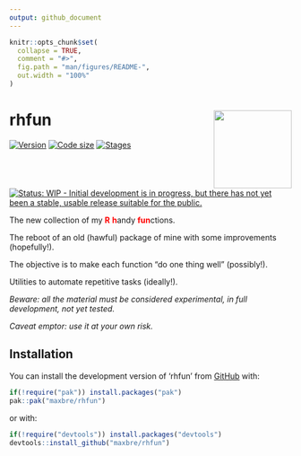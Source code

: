 ```yaml
---
output: github_document
---
```


<!-- README.md is generated from README.Rmd. Please edit that file -->

```r
knitr::opts_chunk$set(
  collapse = TRUE,
  comment = "#>",
  fig.path = "man/figures/README-",
  out.width = "100%"
)
```

# rhfun <img src="man/figures/logo.png" align="right" height="139" alt="" />

<!-- badges: start -->

[![Version](https://img.shields.io/badge/devel%20version-0.0.1-blue.svg)](https://github.com/maxbre/rhfun)
[![Code size](https://img.shields.io/github/languages/code-size/maxbre/rhfun.svg)](https://github.com/maxbre/rhfun)
[![Stages](https://img.shields.io/badge/lifecycle-experimental-orange.svg)](https://lifecycle.r-lib.org/articles/stages.html#experimental)
[![Status: WIP - Initial development is in progress, but there has not yet been a stable, usable release suitable for the public.](https://www.repostatus.org/badges/latest/wip.svg)](https://www.repostatus.org/#wip)

<!-- badges: end -->

The new collection of my <span style= "color: red">**R**</span> <span style="color: red;">**h**</span>andy <span style="color: red;">**fun**</span>ctions.


The reboot of an old (hawful) package of mine with some improvements (hopefully!).

The objective is to make each function "do one thing well" (possibly!).

Utilities to automate repetitive tasks (ideally!).


*Beware: all the material must be considered experimental, in full
development, not yet tested.*

*Caveat emptor: use it at your own risk.*


## Installation

You can install the development version of 'rhfun' from [GitHub](https://github.com/) with:

``` r
if(!require("pak")) install.packages("pak")
pak::pak("maxbre/rhfun")
```

or with:

``` r
if(!require("devtools")) install.packages("devtools")
devtools::install_github("maxbre/rhfun")
```

